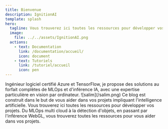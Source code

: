 ```yaml
---
title: Bienvenue
description: IgnitionAI
template: splash
hero:
  tagline: Vous trouverez ici toutes les ressources pour développer vos projets impliquant l'intelligence artificielle.
  image:
    file: ../../assets/IgnitionAI.png
  actions:
    - text: Documentation
      link: /documentation/accueil/
      icon: document
    - text: Tutoriels
      link: /tutoriel/accueil
      icon: pen
---
```



<CardGrid stagger>
  <Card title="Qui suis je ?" icon="star">
    Ingénieur logiciel certifié Azure et TensorFlow, je propose des solutions au
    forfait complètes de MLOps et d'inférence IA, avec une expertise
    particulière en vision par ordinateur. ![salim](/salim.png)
  </Card>
  <Card title="" icon="rocket">
    Ce blog est construit dans le but de vous aider dans vos projets impliquant
    l'intelligence artificielle. Vous trouverez ici toutes les ressources pour
    développer vos projets. Du MLOps multi cloud à la détection d'objets, en
    passant par l'inférence WebGL, vous trouverez toutes les ressources pour
    vous aider dans vos projets.
    <br />
  </Card>
</CardGrid>
